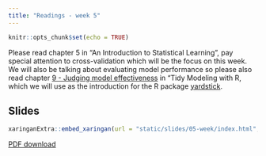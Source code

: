 ```yaml
---
title: "Readings - week 5"
---
```


```r
knitr::opts_chunk$set(echo = TRUE)
```

Please read chapter 5 in "An Introduction to Statistical Learning", pay special attention to cross-validation which will be the focus on this week. We will also be talking about evaluating model performance so please also read chapter [9 - Judging model effectiveness](https://www.tmwr.org/performance.html) in "Tidy Modeling with R, which we will use as the introduction for the R package [yardstick](https://yardstick.tidymodels.org/).

## Slides

```r
xaringanExtra::embed_xaringan(url = "static/slides/05-week/index.html", ratio = "16:9")
```

[PDF download](static/slides/05-week/05-week.pdf)
